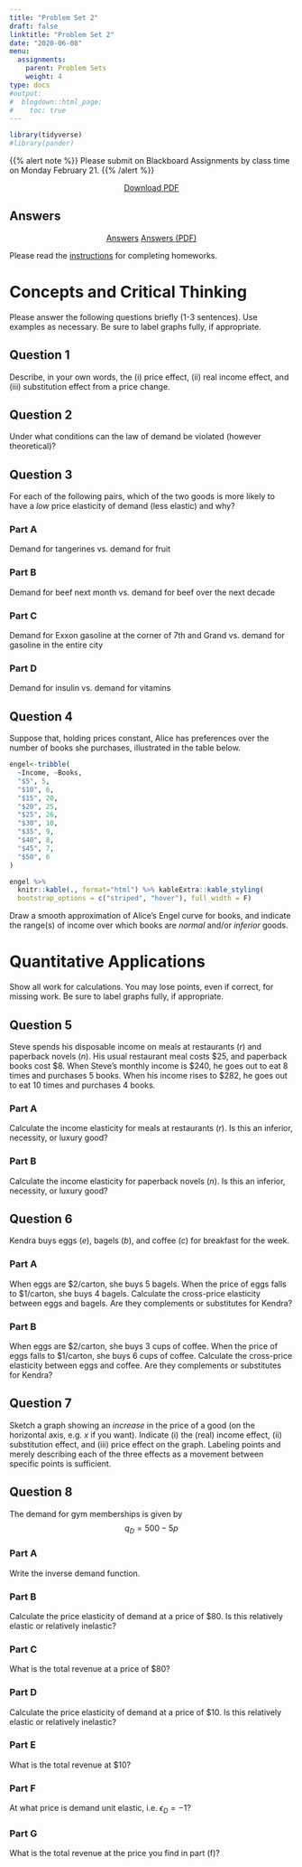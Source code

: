 ```yaml
---
title: "Problem Set 2"
draft: false
linktitle: "Problem Set 2"
date: "2020-06-08"
menu:
  assignments:
    parent: Problem Sets
    weight: 4
type: docs
#output:
#  blogdown::html_page:
#    toc: true
---
```


```r
library(tidyverse)
#library(pander)
```

{{% alert note %}}
Please submit on Blackboard Assignments by class time on Monday February 21.
{{% /alert %}}

<p style="text-align:center"><a target="_blank" href="/assignment/02-problem-set-pdf.pdf"><span class="btn btn-primary btn-lg"><i class="fas fa-file-pdf"></i> Download PDF</a></span></p>

## Answers

<p style="text-align:center"><a target="_blank" href="/assignment/02-problem-set-answers.html"><span class="btn btn-primary btn-lg"><i class="far fa-life-ring"></i> Answers</a> <a target="_blank" href="/assignment/02-problem-set-answers-pdf.pdf"><span class="btn btn-primary btn-lg"><i class="fas fa-file-pdf"></i> Answers (PDF)</a> </p>

Please read the [instructions](/assignments/problem-sets) for completing homeworks.

# Concepts and Critical Thinking

Please answer the following questions briefly (1-3 sentences). Use examples as necessary. Be sure to label graphs fully, if appropriate.

## Question 1

Describe, in your own words, the (i) price effect, (ii) real income effect, and (iii) substitution effect from a price change.

## Question 2

Under what conditions can the law of demand be violated (however theoretical)?

## Question 3

For each of the following pairs, which of the two goods is more likely to have a *low* price elasticity of demand (less elastic) and why? 

### Part A
Demand for tangerines vs. demand for fruit

### Part B
Demand for beef next month vs. demand for beef over the next decade

### Part C
Demand for Exxon gasoline at the corner of 7th and Grand vs. demand for gasoline in the entire city

### Part D
Demand for insulin vs. demand for vitamins

## Question 4

Suppose that, holding prices constant, Alice has preferences over the number of books she purchases, illustrated in the table below.

```r
engel<-tribble(
  ~Income, ~Books,
  "$5", 5,
  "$10", 6,
  "$15", 20,
  "$20", 25,
  "$25", 26,
  "$30", 10,
  "$35", 9,
  "$40", 8,
  "$45", 7,
  "$50", 6
)

engel %>%
  knitr::kable(., format="html") %>% kableExtra::kable_styling(
  bootstrap_options = c("striped", "hover"), full_width = F)
```

Draw a smooth approximation of Alice's Engel curve for books, and indicate the range(s) of income over which books are *normal* and/or *inferior* goods.

# Quantitative Applications

Show all work for calculations. You may lose points, even if correct, for missing work. Be sure to label graphs fully, if appropriate.

## Question 5

Steve spends his disposable income on meals at restaurants $(r)$ and paperback novels $(n)$. His usual restaurant meal costs <span>&#36;</span>25, and paperback books cost <span>&#36;</span>8. When Steve’s monthly income is <span>&#36;</span>240, he goes out to eat 8 times and purchases 5 books. When his income rises to <span>&#36;</span>282, he goes out to eat 10 times and purchases 4 books. 

### Part A

Calculate the income elasticity for meals at restaurants $(r)$. Is this an inferior, necessity, or luxury good?

### Part B

Calculate the income elasticity for paperback novels $(n)$. Is this an inferior, necessity, or luxury good?

## Question 6

Kendra buys eggs $(e)$, bagels $(b)$, and coffee $(c)$ for breakfast for the week.

### Part A

When eggs are <span>&#36;</span>2/carton, she buys 5 bagels. When the price of eggs falls to <span>&#36;</span>1/carton, she buys 4 bagels. Calculate the cross-price elasticity between eggs and bagels. Are they complements or substitutes for Kendra?

### Part B

When eggs are <span>&#36;</span>2/carton, she buys 3 cups of coffee. When the price of eggs falls to <span>&#36;</span>1/carton, she buys 6 cups of coffee. Calculate the cross-price elasticity between eggs and coffee. Are they complements or substitutes for Kendra?

## Question 7

Sketch a graph showing an *increase* in the price of a good (on the horizontal axis, e.g. $x$ if you want). Indicate (i) the (real) income effect, (ii) substitution effect, and (iii) price effect on the graph. Labeling points and merely describing each of the three effects as a movement between specific points is sufficient. 

## Question 8

The demand for gym memberships is given by
$$q_D=500-5p$$

### Part A

Write the inverse demand function.

### Part B

Calculate the price elasticity of demand at a price of <span>&#36;</span>80. Is this relatively elastic or relatively inelastic?

### Part C

What is the total revenue at a price of <span>&#36;</span>80?

### Part D

Calculate the price elasticity of demand at a price of <span>&#36;</span>10. Is this relatively elastic or relatively inelastic?

### Part E

What is the total revenue at <span>&#36;</span>10?
 
### Part F

At what price is demand unit elastic, i.e. $\epsilon_D=-1$?

### Part G

What is the total revenue at the price you find in part (f)?